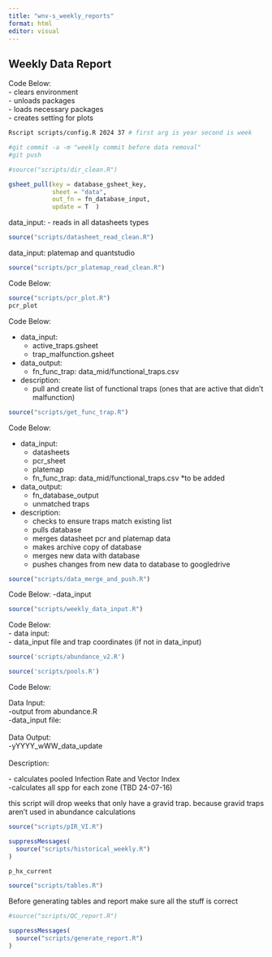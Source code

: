 ```yaml
---
title: "wnv-s_weekly_reports"
format: html
editor: visual
---
```


## Weekly Data Report

Code Below:\
- clears environment\
- unloads packages\
- loads necessary packages\
- creates setting for plots

```bash
Rscript scripts/config.R 2024 37 # first arg is year second is week
```

```bash
#git commit -a -m "weekly commit before data removal"
#git push

```

```r
#source("scripts/dir_clean.R")
```

```r
gsheet_pull(key = database_gsheet_key, 
            sheet = "data", 
            out_fn = fn_database_input,
            update = T  )
```

data_input: - reads in all datasheets types

```r
source("scripts/datasheet_read_clean.R")
```

data_input: platemap and quantstudio

```r
source("scripts/pcr_platemap_read_clean.R")
```

Code Below:\

```r
source("scripts/pcr_plot.R")
pcr_plot
```

Code Below:

-   data_input:
    -   active_traps.gsheet
    -   trap_malfunction.gsheet
-   data_output:
    -   fn_func_trap: data_mid/functional_traps.csv
-   description:
    -   pull and create list of functional traps (ones that are active that didn't malfunction)

```r
source("scripts/get_func_trap.R")
```

Code Below:

-   data_input:
    -   datasheets
    -   pcr_sheet
    -   platemap
    -   fn_func_trap: data_mid/functional_traps.csv \*to be added
-   data_output:
    -   fn_database_output
    -   unmatched traps
-   description:
    -   checks to ensure traps match existing list
    -   pulls database
    -   merges datasheet pcr and platemap data
    -   makes archive copy of database
    -   merges new data with database
    -   pushes changes from new data to database to googledrive

```r
source("scripts/data_merge_and_push.R")
```

Code Below: -data_input

```r
source("scripts/weekly_data_input.R")
```

Code Below:\
- data input:\
- data_input file and trap coordinates (if not in data_input)

```r
source('scripts/abundance_v2.R')
```

```r
source('scripts/pools.R')
```

Code Below:

Data Input:\
-output from abundance.R\
-data_input file:\
\
Data Output:\
-yYYYY_wWW_data_update\
\
Description:

\- calculates pooled Infection Rate and Vector Index\
-calculates all spp for each zone (TBD 24-07-16)

this script will drop weeks that only have a gravid trap. because gravid traps aren't used in abundance calculations

```r
source("scripts/pIR_VI.R")
```

```r
suppressMessages(
  source("scripts/historical_weekly.R")
)

p_hx_current
```

```r
source("scripts/tables.R")
```

Before generating tables and report make sure all the stuff is correct\

```r
#source("scripts/QC_report.R")
```

```r
suppressMessages(
  source("scripts/generate_report.R")
)
```